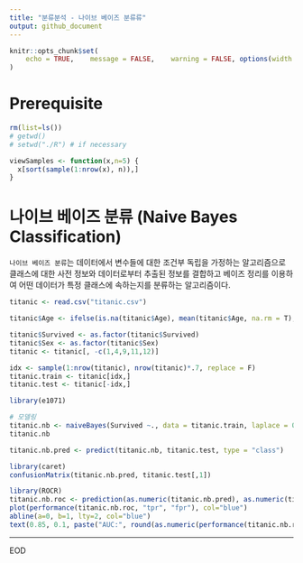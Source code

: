 ```yaml
---
title: "분류분석 - 나이브 베이즈 분류류"
output: github_document
---
```


```r
knitr::opts_chunk$set(
	echo = TRUE,	message = FALSE,	warning = FALSE, options(width = 120), fig.width = 12, fig.height = 8
)
```

# Prerequisite
```r
rm(list=ls())
# getwd()
# setwd("./R") # if necessary

viewSamples <- function(x,n=5) {
  x[sort(sample(1:nrow(x), n)),]
}
```


# 나이브 베이즈 분류 (Naive Bayes Classification)
`나이브 베이즈 분류`는 데이터에서 변수들에 대한 조건부 독립을 가정하는 알고리즘으로 클래스에 대한 사전 정보와 데이터로부터 추출된 정보를 결합하고 베이즈 정리를 이용하여 어떤 데이터가 특정 클래스에 속하는지를 분류하는 알고리즘이다.

```r
titanic <- read.csv("titanic.csv")

titanic$Age <- ifelse(is.na(titanic$Age), mean(titanic$Age, na.rm = T), titanic$Age)

titanic$Survived <- as.factor(titanic$Survived)
titanic$Sex <- as.factor(titanic$Sex)
titanic <- titanic[, -c(1,4,9,11,12)]

idx <- sample(1:nrow(titanic), nrow(titanic)*.7, replace = F)
titanic.train <- titanic[idx,]
titanic.test <- titanic[-idx,]
```

```r
library(e1071)

# 모델링
titanic.nb <- naiveBayes(Survived ~., data = titanic.train, laplace = 0)
titanic.nb
```

```r
titanic.nb.pred <- predict(titanic.nb, titanic.test, type = "class")

library(caret)
confusionMatrix(titanic.nb.pred, titanic.test[,1])
```

```r
library(ROCR)
titanic.nb.roc <- prediction(as.numeric(titanic.nb.pred), as.numeric(titanic.test[,1]))
plot(performance(titanic.nb.roc, "tpr", "fpr"), col="blue")
abline(a=0, b=1, lty=2, col="blue")
text(0.85, 0.1, paste("AUC:", round(as.numeric(performance(titanic.nb.roc, "auc")@y.values),3)), col="blue", cex = 1.2)
```

----

EOD